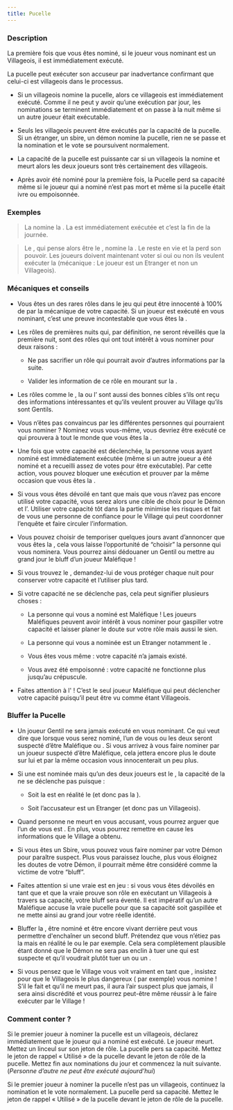 ```yaml
---
title: Pucelle
---
```



<Role PUCELLE header />

### Description

La première fois que vous êtes nominé, si le joueur vous nominant est un Villageois, il est immédiatement exécuté.

La pucelle peut exécuter son accuseur par inadvertance confirmant que celui-ci est villageois dans le processus.

-	Si un villageois nomine la pucelle, alors ce villageois est immédiatement exécuté. Comme il ne peut y avoir qu’une exécution par jour, les nominations se terminent immédiatement et on passe à la nuit même si un autre joueur était exécutable.

-	Seuls les villageois peuvent être exécutés par la capacité de la pucelle. Si un étranger, un sbire, un démon nomine la pucelle, rien ne se passe et la nomination et le vote se poursuivent normalement.

-	La capacité de la pucelle est puissante car si un villageois la nomine et meurt alors les deux joueurs sont très certainement des villageois.

-	Après avoir été nominé pour la première fois, la Pucelle perd sa capacité même si le joueur qui a nominé n’est pas mort et même si la pucelle était ivre ou empoisonnée.

### Exemples 

> La <Role LAVANDIERE /> nomine la <Role PUCELLE />. La <Role LAVANDIERE /> est immédiatement exécutée et c’est la fin de la journée.

> Le <Role SOULARD />, qui pense alors être le <Role CUISTOT />, nomine la <Role PUCELLE />. Le <Role SOULARD /> reste en vie et la <Role PUCELLE /> perd son pouvoir. Les joueurs doivent maintenant voter si oui ou non ils veulent exécuter la <Role PUCELLE /> (mécanique : Le joueur est un Etranger et non un Villageois).

### Mécaniques et conseils

- Vous êtes un des rares rôles dans le jeu qui peut être innocenté à 100% de par la mécanique de votre capacité. Si un joueur est exécuté en vous nominant, c’est une preuve incontestable que vous êtes la <Role PUCELLE />.

- Les rôles de premières nuits qui, par définition, ne seront réveillés que la première nuit, sont des rôles qui ont tout intérêt à vous nominer pour deux raisons : 

    - Ne pas sacrifier un rôle qui pourrait avoir d’autres informations par la suite.

    - Valider les information de ce rôle en mourant sur la <Role PUCELLE />.

- Les rôles comme le <Role CROQUE_MORT />, la <Role VOYANTE /> ou l’<Role EMPATHIQUE /> sont aussi des bonnes cibles s’ils ont reçu des informations intéressantes et qu’ils veulent prouver au Village qu’ils sont Gentils.

- Vous n’êtes pas convaincus par les différentes personnes qui pourraient vous nominer ? Nominez vous vous-même, vous devriez être exécuté ce qui prouvera à tout le monde que vous êtes la <Role PUCELLE />.

- Une fois que votre capacité est déclenchée, la personne vous ayant nominé est immédiatement exécutée (même si un autre joueur a été nominé et a recueilli assez de votes pour être exécutable). Par cette action, vous pouvez bloquer une exécution et prouver par la même occasion que vous êtes la <Role PUCELLE />.

- Si vous vous êtes dévoilé en tant que <Role PUCELLE /> mais que vous n’avez pas encore utilisé votre capacité, vous serez alors une cible de choix pour le Démon et l’<Role EMPOISONNEUR />. Utiliser votre capacité tôt dans la partie minimise les risques et fait de vous une personne de confiance pour le Village qui peut coordonner l’enquête et faire circuler l’information.

- Vous pouvez choisir de temporiser quelques jours avant d’annoncer que vous êtes la <Role PUCELLE />, cela vous laisse l’opportunité de “choisir” la personne qui vous nominera. Vous pourrez ainsi dédouaner un Gentil ou mettre au grand jour le bluff d’un joueur Maléfique !

- Si vous trouvez le <Role MOINE />, demandez-lui de vous protéger chaque nuit pour conserver votre capacité et l’utiliser plus tard.

- Si votre capacité ne se déclenche pas, cela peut signifier plusieurs choses :

    - La personne qui vous a nominé est Maléfique ! Les joueurs Maléfiques peuvent avoir intérêt à vous nominer pour gaspiller votre capacité et laisser planer le doute sur votre rôle mais aussi le sien.

    - La personne qui vous a nominée est un Etranger notamment le <Role SOULARD />.

    - Vous êtes vous même <Role SOULARD /> : votre capacité n’a jamais existé. 
    
    - Vous avez été empoisonné : votre capacité ne fonctionne plus jusqu’au crépuscule.

- Faites attention à l'<Role ESPION /> ! C’est le seul joueur Maléfique qui peut déclencher votre capacité puisqu’il peut être vu comme étant Villageois.

### Bluffer la Pucelle

- Un joueur Gentil ne sera jamais exécuté en vous nominant. Ce qui veut dire que lorsque vous serez nominé, l’un de vous ou les deux seront suspecté d’être Maléfique ou <Role SOULARD />. Si vous arrivez à vous faire nominer par un joueur suspecté d’être Maléfique, cela jettera encore plus le doute sur lui et par la même occasion vous innocenterait un peu plus.

- Si une <Role PUCELLE /> est nominée mais qu’un des deux joueurs est le <Role SOULARD />, la capacité de la <Role PUCELLE /> ne se déclenche pas puisque :

    - Soit la <Role PUCELLE /> est en réalité le <Role SOULARD /> (et donc pas la <Role PUCELLE />).

    - Soit l’accusateur est un Etranger (et donc pas un Villageois).

- Quand personne ne meurt en vous accusant, vous pourrez arguer que l’un de vous est <Role SOULARD />. En plus, vous pourrez remettre en cause les informations que le Village a obtenu.

- Si vous êtes un Sbire, vous pouvez vous faire nominer par votre Démon pour paraître suspect. Plus vous paraissez louche, plus vous éloignez les doutes de votre Démon, il pourrait même être considéré comme la victime de votre “bluff”.

- Faites attention si une vraie <Role PUCELLE /> est en jeu : si vous vous êtes dévoilés en tant que <Role PUCELLE /> et que la vraie <Role PUCELLE /> prouve son rôle en exécutant un Villageois à travers sa capacité, votre bluff sera éventé. Il est impératif qu’un autre Maléfique accuse la vraie pucelle pour que sa capacité soit gaspillée et ne mette ainsi au grand jour votre réelle identité.

- Bluffer la <Role PUCELLE />, être nominé et être encore vivant derrière peut vous permettre d'enchaîner un second bluff. Prétendez que vous n’étiez pas la <Role PUCELLE /> mais en réalité le <Role CROQUE_MORT /> ou le <Role MOINE /> par exemple. Cela sera complètement plausible étant donné que le Démon ne sera pas enclin à tuer une <Role PUCELLE /> qui est suspecte et qu’il voudrait plutôt tuer un <Role CROQUE_MORT /> ou un <Role MOINE />.

- Si vous pensez que le Village vous voit vraiment en tant que <Role PUCELLE />, insistez pour que le Villageois le plus dangereux (<Role EMPATHIQUE /> par exemple) vous nomine ! S’il le fait et qu’il ne meurt pas, il aura l’air suspect plus que jamais, il sera ainsi discrédité et vous pourrez peut-être même réussir à le faire exécuter par le Village !

### Comment conter ?

Si le premier joueur à nominer la pucelle est un villageois, déclarez immédiatement que le joueur qui a nominé est exécuté. Le joueur meurt. Mettez un linceul sur son jeton de rôle. La pucelle pers sa capacité. Mettez le jeton de rappel « Utilisé » de la pucelle devant le jeton de rôle de la pucelle. Mettez fin aux nominations du jour et commencez la nuit suivante. (_Personne d’autre ne peut être exécuté aujourd’hui_)

Si le premier joueur à nominer la pucelle n’est pas un villageois, continuez la nomination et le vote normalement. La pucelle perd sa capacité. Mettez le jeton de rappel « Utilisé » de la pucelle devant le jeton de rôle de la pucelle.
